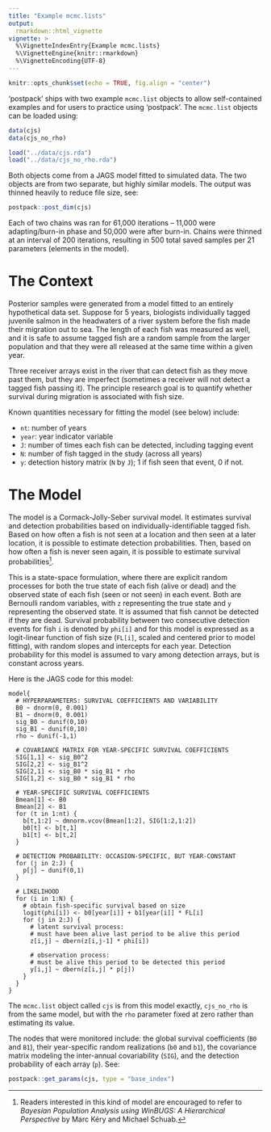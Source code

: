 ```yaml
---
title: "Example mcmc.lists"
output: 
  rmarkdown::html_vignette
vignette: >
  %\VignetteIndexEntry{Example mcmc.lists}
  %\VignetteEngine{knitr::rmarkdown}
  %\VignetteEncoding{UTF-8}
---
```


```r
knitr::opts_chunk$set(echo = TRUE, fig.align = "center")
```

'postpack' ships with two example `mcmc.list` objects to allow self-contained examples and for users to practice using 'postpack'. The `mcmc.list` objects can be loaded using:

```r
data(cjs)
data(cjs_no_rho)
```

```r
load("../data/cjs.rda")
load("../data/cjs_no_rho.rda")
```

Both objects come from a JAGS model fitted to simulated data. The two objects are from two separate, but highly similar models. The output was thinned heavily to reduce file size, see:

```r
postpack::post_dim(cjs)
```

Each of two chains was ran for 61,000 iterations -- 11,000 were adapting/burn-in phase and 50,000 were after burn-in. Chains were thinned at an interval of 200 iterations, resulting in 500 total saved samples per 21 parameters (elements in the model).

# The Context

Posterior samples were generated from a model fitted to an entirely hypothetical data set.
Suppose for 5 years, biologists individually tagged juvenile salmon in the headwaters of a river system before the fish made their migration out to sea.
The length of each fish was measured as well, and it is safe to assume tagged fish are a random sample from the larger population and that they were all released at the same time within a given year.

Three receiver arrays exist in the river that can detect fish as they move past them, but they are imperfect (sometimes a receiver will not detect a tagged fish passing it).
The principle research goal is to quantify whether survival during migration is associated with fish size.

Known quantities necessary for fitting the model (see below) include:

* `nt`: number of years
* `year`: year indicator variable
* `J`: number of times each fish can be detected, including tagging event
* `N`: number of fish tagged in the study (across all years)
* `y`: detection history matrix (`N` by `J`); 1 if fish seen that event, 0 if not.

# The Model

The model is a Cormack-Jolly-Seber survival model. It estimates survival and detection probabilities based on individually-identifiable tagged fish. Based on how often a fish is not seen at a location and then seen at a later location, it is possible to estimate detection probabilities. Then, based on how often a fish is never seen again, it is possible to estimate survival probabilities^[Readers interested in this kind of model are encouraged to refer to _Bayesian Population Analysis using WinBUGS: A Hierarchical Perspective_ by Marc Kéry and Michael Schuab.].

This is a state-space formulation, where there are explicit random processes for both the true state of each fish (alive or dead) and the observed state of each fish (seen or not seen) in each event. Both are Bernoulli random variables, with `z` representing the true state and `y` representing the observed state. It is assumed that fish cannot be detected if they are dead. Survival probability between two consecutive detection events for fish `i` is denoted by `phi[i]` and for this model is expressed as a logit-linear function of fish size (`FL[i]`, scaled and centered prior to model fitting), with random slopes and intercepts for each year. Detection probability for this model is assumed to vary among detection arrays, but is constant across years.

Here is the JAGS code for this model:

```
model{
  # HYPERPARAMETERS: SURVIVAL COEFFICIENTS AND VARIABILITY
  B0 ~ dnorm(0, 0.001)
  B1 ~ dnorm(0, 0.001)
  sig_B0 ~ dunif(0,10)
  sig_B1 ~ dunif(0,10)
  rho ~ dunif(-1,1)
  
  # COVARIANCE MATRIX FOR YEAR-SPECIFIC SURVIVAL COEFFICIENTS
  SIG[1,1] <- sig_B0^2
  SIG[2,2] <- sig_B1^2
  SIG[2,1] <- sig_B0 * sig_B1 * rho
  SIG[1,2] <- sig_B0 * sig_B1 * rho
  
  # YEAR-SPECIFIC SURVIVAL COEFFICIENTS
  Bmean[1] <- B0
  Bmean[2] <- B1
  for (t in 1:nt) {
    b[t,1:2] ~ dmnorm.vcov(Bmean[1:2], SIG[1:2,1:2])
    b0[t] <- b[t,1]
    b1[t] <- b[t,2]
  }
  
  # DETECTION PROBABILITY: OCCASION-SPECIFIC, BUT YEAR-CONSTANT
  for (j in 2:J) {
    p[j] ~ dunif(0,1)
  }
  
  # LIKELIHOOD
  for (i in 1:N) {
    # obtain fish-specific survival based on size
    logit(phi[i]) <- b0[year[i]] + b1[year[i]] * FL[i]
    for (j in 2:J) {
      # latent survival process:
      # must have been alive last period to be alive this period
      z[i,j] ~ dbern(z[i,j-1] * phi[i])
      
      # observation process:
      # must be alive this period to be detected this period
      y[i,j] ~ dbern(z[i,j] * p[j])
    }
  }
}
```

The `mcmc.list` object called `cjs` is from this model exactly, `cjs_no_rho` is from the same model, but with the `rho` parameter fixed at zero rather than estimating its value.

The nodes that were monitored include: the global survival coefficients (`B0` and `B1`), their year-specific random realizations (`b0` and `b1`), the covariance matrix modeling the inter-annual covariability (`SIG`), and the detection probability of each array (`p`). See:

```r
postpack::get_params(cjs, type = "base_index")
```
